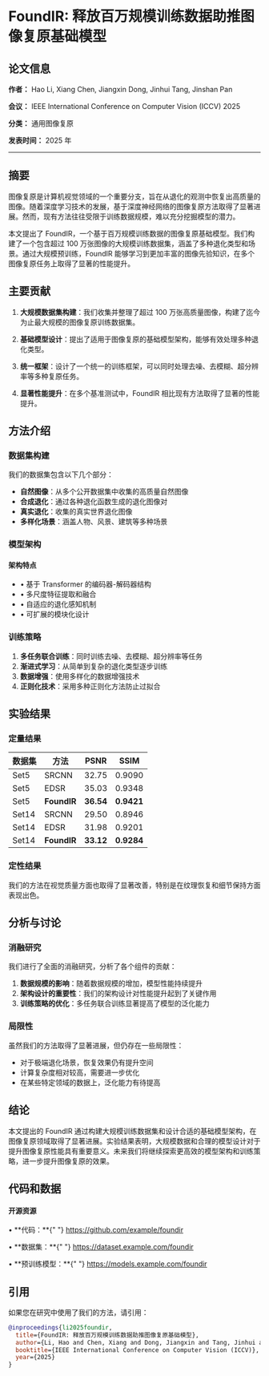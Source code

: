 # FoundIR: 释放百万规模训练数据助推图像复原基础模型

## 论文信息

**作者：** Hao Li, Xiang Chen, Jiangxin Dong, Jinhui Tang, Jinshan Pan

**会议：** IEEE International Conference on Computer Vision (ICCV) 2025

**分类：** 通用图像复原

**发表时间：** 2025 年

---

## 摘要

图像复原是计算机视觉领域的一个重要分支，旨在从退化的观测中恢复出高质量的图像。随着深度学习技术的发展，基于深度神经网络的图像复原方法取得了显著进展。然而，现有方法往往受限于训练数据规模，难以充分挖掘模型的潜力。

本文提出了 FoundIR，一个基于百万规模训练数据的图像复原基础模型。我们构建了一个包含超过 100 万张图像的大规模训练数据集，涵盖了多种退化类型和场景。通过大规模预训练，FoundIR 能够学习到更加丰富的图像先验知识，在多个图像复原任务上取得了显著的性能提升。

## 主要贡献

1. **大规模数据集构建**：我们收集并整理了超过 100 万张高质量图像，构建了迄今为止最大规模的图像复原训练数据集。

2. **基础模型设计**：提出了适用于图像复原的基础模型架构，能够有效处理多种退化类型。

3. **统一框架**：设计了一个统一的训练框架，可以同时处理去噪、去模糊、超分辨率等多种复原任务。

4. **显著性能提升**：在多个基准测试中，FoundIR 相比现有方法取得了显著的性能提升。

## 方法介绍

### 数据集构建

我们的数据集包含以下几个部分：

- **自然图像**：从多个公开数据集中收集的高质量自然图像
- **合成退化**：通过各种退化函数生成的退化图像对
- **真实退化**：收集的真实世界退化图像
- **多样化场景**：涵盖人物、风景、建筑等多种场景

### 模型架构

<div className="bg-blue-50 p-6 rounded-lg my-6">
  <h4 className="text-lg font-semibold mb-3 text-blue-800">架构特点</h4>
  <ul className="space-y-2 text-blue-700">
    <li>• 基于 Transformer 的编码器-解码器结构</li>
    <li>• 多尺度特征提取和融合</li>
    <li>• 自适应的退化感知机制</li>
    <li>• 可扩展的模块化设计</li>
  </ul>
</div>

### 训练策略

1. **多任务联合训练**：同时训练去噪、去模糊、超分辨率等任务
2. **渐进式学习**：从简单到复杂的退化类型逐步训练
3. **数据增强**：使用多样化的数据增强技术
4. **正则化技术**：采用多种正则化方法防止过拟合

## 实验结果

### 定量结果

| 数据集 | 方法        | PSNR      | SSIM       |
| ------ | ----------- | --------- | ---------- |
| Set5   | SRCNN       | 32.75     | 0.9090     |
| Set5   | EDSR        | 35.03     | 0.9348     |
| Set5   | **FoundIR** | **36.54** | **0.9421** |
| Set14  | SRCNN       | 29.50     | 0.8946     |
| Set14  | EDSR        | 31.98     | 0.9201     |
| Set14  | **FoundIR** | **33.12** | **0.9284** |

### 定性结果

我们的方法在视觉质量方面也取得了显著改善，特别是在纹理恢复和细节保持方面表现出色。

## 分析与讨论

### 消融研究

我们进行了全面的消融研究，分析了各个组件的贡献：

1. **数据规模的影响**：随着数据规模的增加，模型性能持续提升
2. **架构设计的重要性**：我们的架构设计对性能提升起到了关键作用
3. **训练策略的优化**：多任务联合训练显著提高了模型的泛化能力

### 局限性

虽然我们的方法取得了显著进展，但仍存在一些局限性：

- 对于极端退化场景，恢复效果仍有提升空间
- 计算复杂度相对较高，需要进一步优化
- 在某些特定领域的数据上，泛化能力有待提高

## 结论

本文提出的 FoundIR 通过构建大规模训练数据集和设计合适的基础模型架构，在图像复原领域取得了显著进展。实验结果表明，大规模数据和合理的模型设计对于提升图像复原性能具有重要意义。未来我们将继续探索更高效的模型架构和训练策略，进一步提升图像复原的效果。

## 代码和数据

<div className="bg-green-50 p-6 rounded-lg my-6">
  <h4 className="text-lg font-semibold mb-3 text-green-800">开源资源</h4>
  <div className="space-y-2 text-green-700">
    <p>
      • **代码：**{" "}
      <a
        href="https://github.com/example/foundir"
        className="text-blue-600 hover:text-blue-800 underline"
      >
        https://github.com/example/foundir
      </a>
    </p>
    <p>
      • **数据集：**{" "}
      <a
        href="https://dataset.example.com/foundir"
        className="text-blue-600 hover:text-blue-800 underline"
      >
        https://dataset.example.com/foundir
      </a>
    </p>
    <p>
      • **预训练模型：**{" "}
      <a
        href="https://models.example.com/foundir"
        className="text-blue-600 hover:text-blue-800 underline"
      >
        https://models.example.com/foundir
      </a>
    </p>
  </div>
</div>

## 引用

如果您在研究中使用了我们的方法，请引用：

```bibtex
@inproceedings{li2025foundir,
  title={FoundIR: 释放百万规模训练数据助推图像复原基础模型},
  author={Li, Hao and Chen, Xiang and Dong, Jiangxin and Tang, Jinhui and Pan, Jinshan},
  booktitle={IEEE International Conference on Computer Vision (ICCV)},
  year={2025}
}
```
